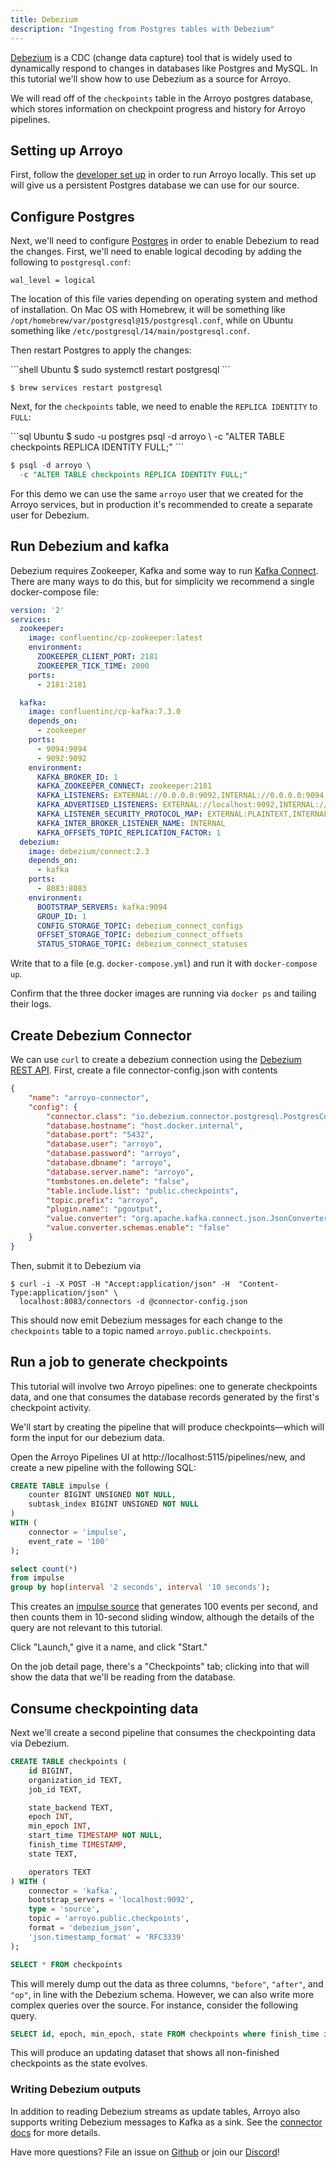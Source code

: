 ```yaml
---
title: Debezium
description: "Ingesting from Postgres tables with Debezium"
---
```


[Debezium](https://debezium.io/) is a CDC (change data capture) tool that is
widely used to dynamically respond to changes in databases like Postgres and
MySQL. In this tutorial we'll show how to use Debezium as a source for Arroyo.

We will read off of the `checkpoints` table in the Arroyo postgres database,
which stores information on checkpoint progress and history for Arroyo
pipelines.


## Setting up Arroyo

First, follow the
[developer set up](http://localhost:3000/developing/dev-setup) in order to run
Arroyo locally. This set up will give us a persistent Postgres database we can
use for our source.

## Configure Postgres

Next, we'll need to configure [Postgres](https://debezium.io/documentation/reference/stable/connectors/postgresql.html#setting-up-postgresql) in order to enable Debezium to read the changes.
First, we'll need to enable logical decoding by adding the following to `postgresql.conf`:

```
wal_level = logical
```

The location of this file varies depending on operating system and method of installation.
On Mac OS with Homebrew, it will be something like `/opt/homebrew/var/postgresql@15/postgresql.conf`,
while on Ubuntu something like `/etc/postgresql/14/main/postgresql.conf`.

Then restart Postgres to apply the changes:

<CodeGroup>
```shell Ubuntu
$ sudo systemctl restart postgresql
```

```shell Mac OS
$ brew services restart postgresql
```
</CodeGroup>

Next, for the `checkpoints` table, we need to enable the `REPLICA IDENTITY` to `FULL`:

<CodeGroup>
```sql Ubuntu
$ sudo -u postgres psql -d arroyo \
  -c "ALTER TABLE checkpoints REPLICA IDENTITY FULL;"
```

```sql Mac OS
$ psql -d arroyo \
  -c "ALTER TABLE checkpoints REPLICA IDENTITY FULL;"
```
</CodeGroup>


For this demo we can use the same `arroyo` user that we created for the Arroyo services,
but in production it's recommended to create a separate user for Debezium.

## Run Debezium and kafka

Debezium requires Zookeeper, Kafka and some way to run [Kafka Connect](https://kafka.apache.org/documentation.html#connect).
There are many ways to do this, but for simplicity we recommend a single docker-compose file:

```yaml docker-compose.yml
version: '2'
services:
  zookeeper:
    image: confluentinc/cp-zookeeper:latest
    environment:
      ZOOKEEPER_CLIENT_PORT: 2181
      ZOOKEEPER_TICK_TIME: 2000
    ports:
      - 2181:2181

  kafka:
    image: confluentinc/cp-kafka:7.3.0
    depends_on:
      - zookeeper
    ports:
      - 9094:9094
      - 9092:9092
    environment:
      KAFKA_BROKER_ID: 1
      KAFKA_ZOOKEEPER_CONNECT: zookeeper:2181
      KAFKA_LISTENERS: EXTERNAL://0.0.0.0:9092,INTERNAL://0.0.0.0:9094
      KAFKA_ADVERTISED_LISTENERS: EXTERNAL://localhost:9092,INTERNAL://kafka:9094
      KAFKA_LISTENER_SECURITY_PROTOCOL_MAP: EXTERNAL:PLAINTEXT,INTERNAL:PLAINTEXT
      KAFKA_INTER_BROKER_LISTENER_NAME: INTERNAL
      KAFKA_OFFSETS_TOPIC_REPLICATION_FACTOR: 1
  debezium:
    image: debezium/connect:2.3
    depends_on:
      - kafka
    ports:
      - 8083:8083
    environment:
      BOOTSTRAP_SERVERS: kafka:9094
      GROUP_ID: 1
      CONFIG_STORAGE_TOPIC: debezium_connect_configs
      OFFSET_STORAGE_TOPIC: debezium_connect_offsets
      STATUS_STORAGE_TOPIC: debezium_connect_statuses
```

Write that to a file (e.g. `docker-compose.yml`) and run it with `docker-compose up`.

Confirm that the three docker images are running via `docker ps` and tailing their logs.

## Create Debezium Connector

We can use `curl` to create a debezium connection using the [Debezium REST API](https://debezium.io/documentation/reference/stable/api.html).
First, create a file connector-config.json with contents

```json connector-config.json
{
    "name": "arroyo-connector",
    "config": {
        "connector.class": "io.debezium.connector.postgresql.PostgresConnector",
        "database.hostname": "host.docker.internal",
        "database.port": "5432",
        "database.user": "arroyo",
        "database.password": "arroyo",
        "database.dbname": "arroyo",
        "database.server.name": "arroyo",
        "tombstones.on.delete": "false",
        "table.include.list": "public.checkpoints",
        "topic.prefix": "arroyo",
        "plugin.name": "pgoutput",
        "value.converter": "org.apache.kafka.connect.json.JsonConverter",
        "value.converter.schemas.enable": "false"
    }
}
```

Then, submit it to Debezium via

```
$ curl -i -X POST -H "Accept:application/json" -H  "Content-Type:application/json" \
  localhost:8083/connectors -d @connector-config.json
```

This should now emit Debezium messages for each change to the `checkpoints`
table to a topic named `arroyo.public.checkpoints`.

## Run a job to generate checkpoints

This tutorial will involve two Arroyo pipelines: one to generate checkpoints data,
and one that consumes the database records generated by the first's checkpoint activity.

We'll start by creating the pipeline that will produce checkpoints—which will
form the input for our debezium data.

Open the Arroyo Pipelines UI at http://localhost:5115/pipelines/new, and create a new pipeline
with the following SQL:

```sql
CREATE TABLE impulse (
    counter BIGINT UNSIGNED NOT NULL,
    subtask_index BIGINT UNSIGNED NOT NULL
)
WITH (
    connector = 'impulse',
    event_rate = '100'
);

select count(*)
from impulse
group by hop(interval '2 seconds', interval '10 seconds');
```

This creates an [impulse source](/connectors/impulse) that generates
100 events per second, and then counts them in 10-second sliding window,
although the details of the query are not relevant to this tutorial.

Click "Launch," give it a name, and click "Start."

On the job detail page, there's a "Checkpoints" tab; clicking into that
will show the data that we'll be reading from the database.

## Consume checkpointing data

Next we'll create a second pipeline that consumes the checkpointing data
via Debezium.

```sql
CREATE TABLE checkpoints (
    id BIGINT,
    organization_id TEXT,
    job_id TEXT,

    state_backend TEXT,
    epoch INT,
    min_epoch INT,
    start_time TIMESTAMP NOT NULL,
    finish_time TIMESTAMP,
    state TEXT,

    operators TEXT
) WITH (
    connector = 'kafka',
    bootstrap_servers = 'localhost:9092',
    type = 'source',
    topic = 'arroyo.public.checkpoints',
    format = 'debezium_json',
    'json.timestamp_format' = 'RFC3339'
);

SELECT * FROM checkpoints
```

This will merely dump out the data as three columns, `"before"`, `"after"`, and
`"op"`, in line with the Debezium schema. However, we can also write more
complex queries over the source. For instance, consider the following query.

```sql
SELECT id, epoch, min_epoch, state FROM checkpoints where finish_time is null;
```
This will produce an updating dataset that shows all non-finished checkpoints as the state evolves.


### Writing Debezium outputs

In addition to reading Debezium streams as update tables, Arroyo also supports
writing Debezium messages to Kafka as a sink. See the
[connector docs](/connectors/postgres) for more details.

Have more questions? File an issue on [Github](https://github.com/ArroyoSystems/arroyo/issues)
or join our [Discord](https://discord.gg/cjCr5rVmyR)!
